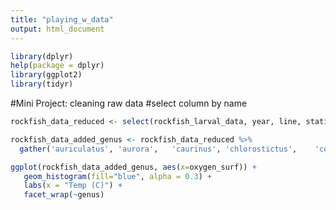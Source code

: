 ```yaml
---
title: "playing_w_data"
output: html_document
---
```



```r
library(dplyr)
help(package = dplyr)
library(ggplot2)
library(tidyr)
```


#Mini Project: cleaning raw data
#select column by name 

```r
rockfish_data_reduced <- select(rockfish_larval_data, year, line, station, station.depth, temp_surf, sal_surf, oxygen_surf, auriculatus, aurora,	caurinus,	chlorostictus,	constellatus,crameri,	crocotulus,	dalli,	did.not.work,	diploproa,	elongatus,	ensifer,	entomelas,	flavidus,	gilli,	goodei, helvomaculatus,	hopkinsi,	jordani,	levis,	macdonaldi,	melanostomus,	miniatus,	moseri,	mystinus,	ovalis,	paucispinis)
```


```r
rockfish_data_added_genus <- rockfish_data_reduced %>%
  gather('auriculatus', 'aurora',	'caurinus',	'chlorostictus',	'constellatus', 'crameri',	'crocotulus',	'dalli',	'did.not.work',	'diploproa',	'elongatus',	'ensifer',	'entomelas',	'flavidus',	'gilli',	'goodei', 'helvomaculatus',	'hopkinsi',	'jordani',	'levis',	'macdonaldi',	'melanostomus',	'miniatus',	'moseri',	'mystinus',	'ovalis',	'paucispinis', key = "genus", value = "counts")
```


```r
ggplot(rockfish_data_added_genus, aes(x=oxygen_surf)) +
   geom_histogram(fill="blue", alpha = 0.3) +
   labs(x = "Temp (C)") +
   facet_wrap(~genus)
```


```r

```








